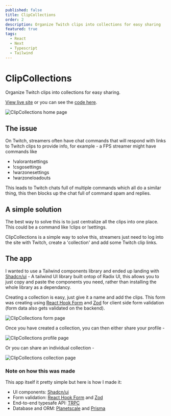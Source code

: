 ```yaml
---
published: false
title: ClipCollections
order: 2
description: Organize Twitch clips into collections for easy sharing
featured: true
tags:
  - React
  - Next
  - Typescript
  - Tailwind
---
```


# ClipCollections

Organize Twitch clips into collections for easy sharing.

[View live site](https://clipcollections.vercel.app/) or you can see the [code here](https://github.com/brandon-carlisle/clipcollections).

![ClipCollections home page](@assets/images/clipcollections/home.webp)

## The issue

On Twitch, streamers often have chat commands that will respond with links to Twitch clips to provide info, for example - a FPS streamer might have commands like

- !valorantsettings
- !csgosettings
- !warzonesettings
- !warzoneloadouts

This leads to Twitch chats full of multiple commands which all do a similar thing, this then blocks up the chat full of command spam and replies.

## A simple solution

The best way to solve this is to just centralize all the clips into one place. This could be a command like !clips or !settings.

ClipCollections is a simple way to solve this, streamers just need to log into the site with Twitch, create a 'collection' and add some Twitch clip links.

## The app

I wanted to use a Tailwind components library and ended up landing with [Shadcn/ui](https://ui.shadcn.com/) - A tailwind UI library built ontop of Radix UI, this allows you to just copy and paste the components you need, rather than installing the whole library as a dependancy.

Creating a collection is easy, just give it a name and add the clips. This form was creating using [React Hook Form](https://react-hook-form.com/) and [Zod](https://zod.dev/) for client side form validation (form data also gets validated on the backend).

![ClipCollections form page](@assets/images/clipcollections/form.webp)

Once you have created a collection, you can then either share your profile -

![ClipCollections profile page](@assets/images/clipcollections/profile.webp)

Or you can share an individual collection -

![ClipCollections collection page](@assets/images/clipcollections/collection.webp)

### Note on how this was made

This app itself it pretty simple but here is how I made it:

- UI components: [Shadcn/ui](https://ui.shadcn.com/)
- Form validation: [React Hook Form](https://react-hook-form.com/) and [Zod](https://zod.dev/)
- End-to-end typesafe API: [TRPC](https://trpc.io/)
- Database and ORM: [Planetscale](https://planetscale.com/) and [Prisma](https://www.prisma.io/)

